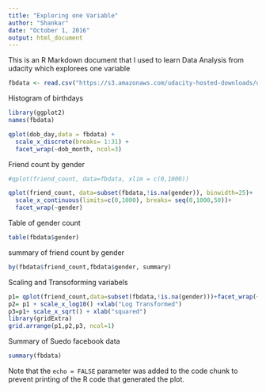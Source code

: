 ```yaml
---
title: "Exploring one Variable"
author: "Shankar"
date: "October 1, 2016"
output: html_document
---
```


This is an R Markdown document that I used to learn Data Analysis from udacity which explorees one variable


```r
fbdata <- read.csv("https://s3.amazonaws.com/udacity-hosted-downloads/ud651/pseudo_facebook.tsv", sep = '\t')

```

Histogram of birthdays
```r
library(ggplot2)
names(fbdata)

qplot(dob_day,data = fbdata) +
  scale_x_discrete(breaks= 1:31) +
  facet_wrap(~dob_month, ncol=3)
```

Friend count by gender
```r
#qplot(friend_count, data=fbdata, xlim = c(0,1000))

qplot(friend_count, data=subset(fbdata,!is.na(gender)), binwidth=25)+
  scale_x_continuous(limits=c(0,1000), breaks= seq(0,1000,50))+
  facet_wrap(~gender)
```
Table of gender count

```r
table(fbdata$gender)
```
summary of friend count by gender
```r
by(fbdata$friend_count,fbdata$gender, summary)

```

Scaling and Transoforming variabels
```r
p1= qplot(friend_count,data=subset(fbdata,!is.na(gender)))+facet_wrap(~gender)
p2= p1 + scale_x_log10() +xlab("Log Transformed")
p3=p1+ scale_x_sqrt() + xlab("squared")
library(gridExtra)
grid.arrange(p1,p2,p3, ncol=1)

```

Summary of Suedo facebook data

```r
summary(fbdata)
```

Note that the `echo = FALSE` parameter was added to the code chunk to prevent printing of the R code that generated the plot.
